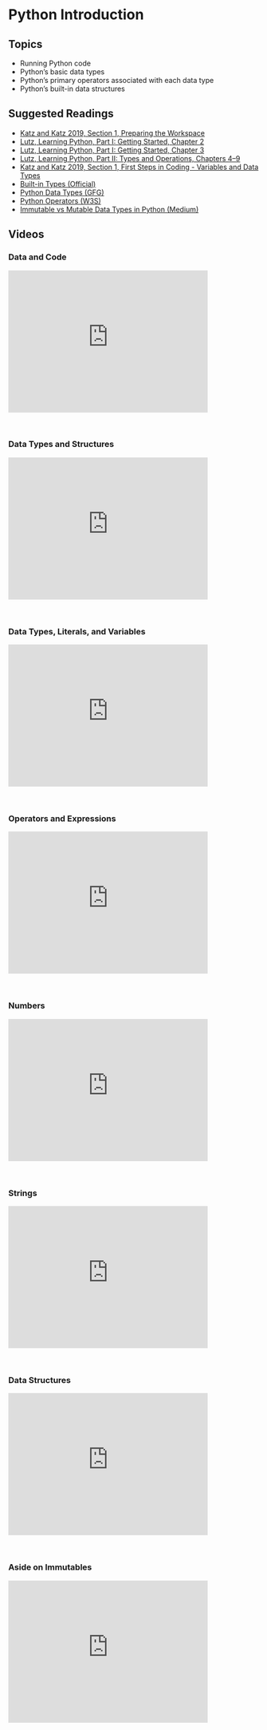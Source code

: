 # Python Introduction

## Topics

-   Running Python code
-   Python's basic data types
-   Python's primary operators associated with each data type
-   Python's built-in data structures

## Suggested Readings

-   [Katz and Katz 2019, Section 1, Preparing the Workspace](https://learning.oreilly.com/library/view/learn-python-by/9781789535365/8f352965-cebb-43c0-b2ca-0f6bf944899e.xhtml)
-   [Lutz, Learning Python, Part I: Getting Started, Chapter 2](https://learning.oreilly.com/library/view/learning-python-5th/9781449355722/ch02.html)
-   [Lutz, Learning Python, Part I: Getting Started, Chapter 3](https://learning.oreilly.com/library/view/learning-python-5th/9781449355722/ch03.html)
-   [Lutz, Learning Python, Part II: Types and Operations, Chapters 4–9](https://learning.oreilly.com/library/view/learning-python-5th/9781449355722/part02.html)
-   [Katz and Katz 2019, Section 1, First Steps in Coding - Variables and Data Types](https://learning.oreilly.com/library/view/learn-python-by/9781789535365/5fea535c-b144-4c8b-b20b-0a0ee1c1f157.xhtml)
-   [Built-in Types (Official)](https://docs.python.org/3/library/stdtypes.html)
-   [Python Data Types (GFG)](https://www.geeksforgeeks.org/python-data-types/)
-   [Python Operators (W3S)](https://www.w3schools.com/python/python_operators.asp)
-   [Immutable vs Mutable Data Types in Python (Medium)](https://towardsdatascience.com/immutable-vs-mutable-data-types-in-python-e8a9a6fcfbdc)

## Videos 

### Data and Code

<iframe id="kmsembed-1_hq4ol2v8" width="400" height="285" src="https://343772-1.kaf.kaltura.com/embed/secure/iframe/entryId/1_hq4ol2v8/uiConfId/50243942/pbc/353035032/st/0" class="kmsembed" allowfullscreen webkitallowfullscreen mozAllowFullScreen allow="autoplay *; fullscreen *; encrypted-media *" referrerPolicy="no-referrer-when-downgrade" sandbox="allow-downloads allow-forms allow-same-origin allow-scripts allow-top-navigation allow-pointer-lock allow-popups allow-modals allow-orientation-lock allow-popups-to-escape-sandbox allow-presentation allow-top-navigation-by-user-activation" frameborder="0" title="DS 5100 M02 Data and Code"></iframe><br />

### Data Types and Structures

<iframe id="kmsembed-1_s0lxdwyp" width="400" height="285" src="https://343772-1.kaf.kaltura.com/embed/secure/iframe/entryId/1_s0lxdwyp/uiConfId/50243942/pbc/353035032/st/0" class="kmsembed" allowfullscreen webkitallowfullscreen mozAllowFullScreen allow="autoplay *; fullscreen *; encrypted-media *" referrerPolicy="no-referrer-when-downgrade" sandbox="allow-downloads allow-forms allow-same-origin allow-scripts allow-top-navigation allow-pointer-lock allow-popups allow-modals allow-orientation-lock allow-popups-to-escape-sandbox allow-presentation allow-top-navigation-by-user-activation" frameborder="0" title="DS 5100 M02 Data Types and Structures"></iframe><br />

### Data Types, Literals, and Variables

<iframe id="kmsembed-1_aqr51ts5" width="400" height="285" src="https://343772-1.kaf.kaltura.com/embed/secure/iframe/entryId/1_aqr51ts5/uiConfId/50243942/pbc/353035032/st/0" class="kmsembed" allowfullscreen webkitallowfullscreen mozAllowFullScreen allow="autoplay *; fullscreen *; encrypted-media *" referrerPolicy="no-referrer-when-downgrade" sandbox="allow-downloads allow-forms allow-same-origin allow-scripts allow-top-navigation allow-pointer-lock allow-popups allow-modals allow-orientation-lock allow-popups-to-escape-sandbox allow-presentation allow-top-navigation-by-user-activation" frameborder="0" title="DS 5100 M02 Data Types, Literals, and Variables"></iframe><br />

### Operators and Expressions

<iframe id="kmsembed-1_l6q43u51" width="400" height="285" src="https://343772-1.kaf.kaltura.com/embed/secure/iframe/entryId/1_l6q43u51/uiConfId/50243942/pbc/353035032/st/0" class="kmsembed" allowfullscreen webkitallowfullscreen mozAllowFullScreen allow="autoplay *; fullscreen *; encrypted-media *" referrerPolicy="no-referrer-when-downgrade" sandbox="allow-downloads allow-forms allow-same-origin allow-scripts allow-top-navigation allow-pointer-lock allow-popups allow-modals allow-orientation-lock allow-popups-to-escape-sandbox allow-presentation allow-top-navigation-by-user-activation" frameborder="0" title="DS 5100 M02 Operators and Expressions"></iframe><br />

### Numbers

<iframe id="kmsembed-1_euocdrkk" width="400" height="285" src="https://343772-1.kaf.kaltura.com/embed/secure/iframe/entryId/1_euocdrkk/uiConfId/50243942/pbc/353035032/st/0" class="kmsembed" allowfullscreen webkitallowfullscreen mozAllowFullScreen allow="autoplay *; fullscreen *; encrypted-media *" referrerPolicy="no-referrer-when-downgrade" sandbox="allow-downloads allow-forms allow-same-origin allow-scripts allow-top-navigation allow-pointer-lock allow-popups allow-modals allow-orientation-lock allow-popups-to-escape-sandbox allow-presentation allow-top-navigation-by-user-activation" frameborder="0" title="DS 5100 M02 Numbers"></iframe><br />

### Strings

<iframe id="kmsembed-1_jicff7ax" width="400" height="285" src="https://343772-1.kaf.kaltura.com/embed/secure/iframe/entryId/1_jicff7ax/uiConfId/50243942/pbc/353035032/st/0" class="kmsembed" allowfullscreen webkitallowfullscreen mozAllowFullScreen allow="autoplay *; fullscreen *; encrypted-media *" referrerPolicy="no-referrer-when-downgrade" sandbox="allow-downloads allow-forms allow-same-origin allow-scripts allow-top-navigation allow-pointer-lock allow-popups allow-modals allow-orientation-lock allow-popups-to-escape-sandbox allow-presentation allow-top-navigation-by-user-activation" frameborder="0" title="DS 5100 M02 Strings"></iframe><br />

### Data Structures

<iframe id="kmsembed-1_lvztu61o" width="400" height="285" src="https://343772-1.kaf.kaltura.com/embed/secure/iframe/entryId/1_lvztu61o/uiConfId/50243942/pbc/353035032/st/0" class="kmsembed" allowfullscreen webkitallowfullscreen mozAllowFullScreen allow="autoplay *; fullscreen *; encrypted-media *" referrerPolicy="no-referrer-when-downgrade" sandbox="allow-downloads allow-forms allow-same-origin allow-scripts allow-top-navigation allow-pointer-lock allow-popups allow-modals allow-orientation-lock allow-popups-to-escape-sandbox allow-presentation allow-top-navigation-by-user-activation" frameborder="0" title="DS 5100 M02 Data Structures"></iframe><br />

### Aside on Immutables

<iframe id="kmsembed-1_gg5g61pq" width="400" height="285" src="https://343772-1.kaf.kaltura.com/embed/secure/iframe/entryId/1_gg5g61pq/uiConfId/50243942/pbc/353035032/st/0" class="kmsembed" allowfullscreen webkitallowfullscreen mozAllowFullScreen allow="autoplay *; fullscreen *; encrypted-media *" referrerPolicy="no-referrer-when-downgrade" sandbox="allow-downloads allow-forms allow-same-origin allow-scripts allow-top-navigation allow-pointer-lock allow-popups allow-modals allow-orientation-lock allow-popups-to-escape-sandbox allow-presentation allow-top-navigation-by-user-activation" frameborder="0" title="DS 5100 M02 Aside on Immutables"></iframe><br />

